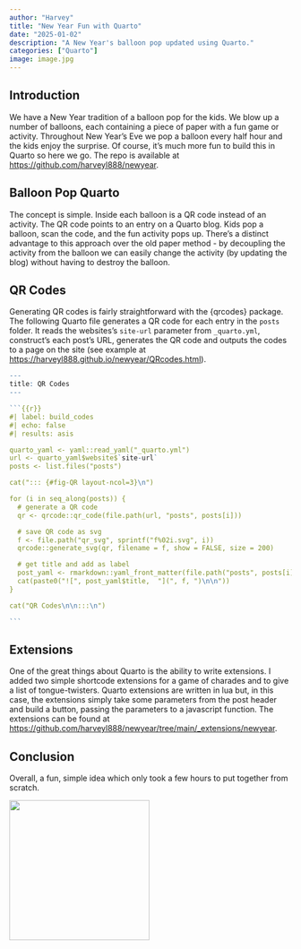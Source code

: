```yaml
---
author: "Harvey"
title: "New Year Fun with Quarto"
date: "2025-01-02"
description: "A New Year's balloon pop updated using Quarto."
categories: ["Quarto"]
image: image.jpg
---
```


## Introduction

We have a New Year tradition of a balloon pop for the kids.  We blow up a number of balloons, each containing a piece of paper with a fun game or activity.  Throughout New Year's Eve we pop a balloon every half hour and the kids enjoy the surprise.  Of course, it's much more fun to build this in Quarto so here we go.  The repo is available at [https://github.com/harveyl888/newyear](https://github.com/harveyl888/newyear).

## Balloon Pop Quarto

The concept is simple.  Inside each balloon is a QR code instead of an activity.  The QR code points to an entry on a Quarto blog.  Kids pop a balloon, scan the code, and the fun activity pops up.  There's a distinct advantage to this approach over the old paper method - by decoupling the activity from the balloon we can easily change the activity (by updating the blog) without having to destroy the balloon.

## QR Codes

Generating QR codes is fairly straightforward with the {qrcodes} package.  The following Quarto file generates a QR code for each entry in the `posts` folder.  It reads the websites's `site-url` parameter from `_quarto.yml`, construct's each post's URL, generates the QR code and outputs the codes to a page on the site (see example at [https://harveyl888.github.io/newyear/QRcodes.html](https://harveyl888.github.io/newyear/QRcodes.html)).

````r
---
title: QR Codes
---

```{{r}}
#| label: build_codes
#| echo: false
#| results: asis

quarto_yaml <- yaml::read_yaml("_quarto.yml")
url <- quarto_yaml$website$`site-url`
posts <- list.files("posts")

cat("::: {#fig-QR layout-ncol=3}\n")

for (i in seq_along(posts)) {
  # generate a QR code
  qr <- qrcode::qr_code(file.path(url, "posts", posts[i]))

  # save QR code as svg
  f <- file.path("qr_svg", sprintf("f%02i.svg", i))
  qrcode::generate_svg(qr, filename = f, show = FALSE, size = 200)

  # get title and add as label
  post_yaml <- rmarkdown::yaml_front_matter(file.path("posts", posts[i], "index.qmd"))
  cat(paste0("![", post_yaml$title,  "](", f, ")\n\n"))
}

cat("QR Codes\n\n:::\n")

```
````

## Extensions

One of the great things about Quarto is the ability to write extensions.  I added two simple shortcode extensions for a game of charades and to give a list of tongue-twisters.  Quarto extensions are written in lua but, in this case, the extensions simply take some parameters from the post header and build a button, passing the parameters to a javascript function.  The extensions can be found at [https://github.com/harveyl888/newyear/tree/main/_extensions/newyear](https://github.com/harveyl888/newyear/tree/main/_extensions/newyear).

## Conclusion

Overall, a fun, simple idea which only took a few hours to put together from scratch.

![](balloon_pop_01.jpg){width=250px}
